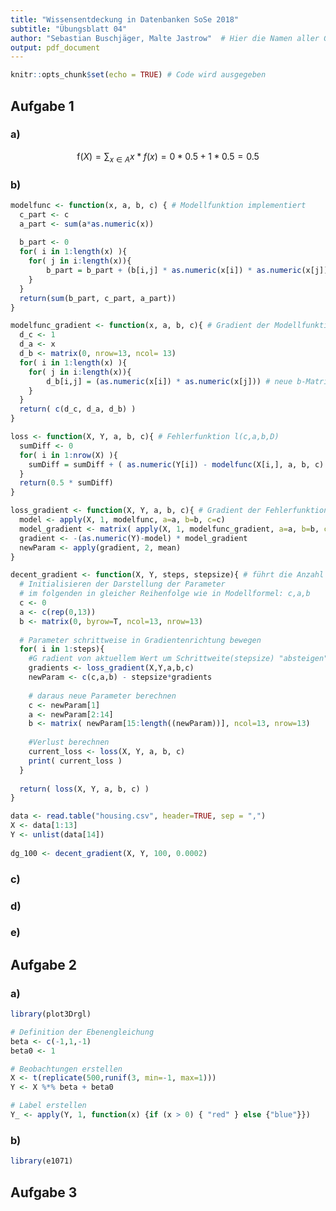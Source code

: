 ```yaml
---
title: "Wissensentdeckung in Datenbanken SoSe 2018"
subtitle: "Übungsblatt 04"
author: "Sebastian Buschjäger, Malte Jastrow"  # Hier die Namen aller Gruppenmitglieder eintragen!
output: pdf_document
---
```


```r
knitr::opts_chunk$set(echo = TRUE) # Code wird ausgegeben
```
## Aufgabe 1

### a)

$$
\mathrm{f}(X) = \sum_{x\in A} x*f(x) = 0*0.5 + 1*0.5 = 0.5
$$

### b)
```r
modelfunc <- function(x, a, b, c) { # Modellfunktion implementiert
  c_part <- c
  a_part <- sum(a*as.numeric(x))
  
  b_part <- 0
  for( i in 1:length(x) ){
    for( j in i:length(x)){ 
        b_part = b_part + (b[i,j] * as.numeric(x[i]) * as.numeric(x[j]))
    }
  }
  return(sum(b_part, c_part, a_part))
}

modelfunc_gradient <- function(x, a, b, c){ # Gradient der Modellfunktion als Vektor ( 3 Werte )
  d_c <- 1
  d_a <- x
  d_b <- matrix(0, nrow=13, ncol= 13)
  for( i in 1:length(x) ){
    for( j in i:length(x)){
        d_b[i,j] = (as.numeric(x[i]) * as.numeric(x[j])) # neue b-Matrix auffüllen
    }
  }
  return( c(d_c, d_a, d_b) )
}

loss <- function(X, Y, a, b, c){ # Fehlerfunktion l(c,a,b,D)
  sumDiff <- 0
  for( i in 1:nrow(X) ){
    sumDiff = sumDiff + ( as.numeric(Y[i]) - modelfunc(X[i,], a, b, c) )^2
  }
  return(0.5 * sumDiff)
}

loss_gradient <- function(X, Y, a, b, c){ # Gradient der Fehlerfunktion, übernommen aus Musterlösung, hier liegt der Fehler?!
  model <- apply(X, 1, modelfunc, a=a, b=b, c=c)
  model_gradient <- matrix( apply(X, 1, modelfunc_gradient, a=a, b=b, c=c), ncol=length(c(c,a,b)))
  gradient <- -(as.numeric(Y)-model) * model_gradient
  newParam <- apply(gradient, 2, mean)
}

decent_gradient <- function(X, Y, steps, stepsize){ # führt die Anzahl der Schritte durch und berechnet Fehler und neue Paramter für a,b,c
  # Initialisieren der Darstellung der Parameter
  # im folgenden in gleicher Reihenfolge wie in Modellformel: c,a,b
  c <- 0
  a <- c(rep(0,13))
  b <- matrix(0, byrow=T, ncol=13, nrow=13)
  
  # Parameter schrittweise in Gradientenrichtung bewegen
  for( i in 1:steps){
    #G radient von aktuellem Wert um Schrittweite(stepsize) "absteigen"
    gradients <- loss_gradient(X,Y,a,b,c)
    newParam <- c(c,a,b) - stepsize*gradients
    
    # daraus neue Parameter berechnen
    c <- newParam[1]
    a <- newParam[2:14]
    b <- matrix( newParam[15:length((newParam))], ncol=13, nrow=13)
    
    #Verlust berechnen
    current_loss <- loss(X, Y, a, b, c)
    print( current_loss )
  }
  
  return( loss(X, Y, a, b, c) )
}

data <- read.table("housing.csv", header=TRUE, sep = ",")
X <- data[1:13]
Y <- unlist(data[14])
 
dg_100 <- decent_gradient(X, Y, 100, 0.0002)

```

### c)

### d)

### e)


## Aufgabe 2

### a)
```r
library(plot3Drgl)

# Definition der Ebenengleichung
beta <- c(-1,1,-1)
beta0 <- 1

# Beobachtungen erstellen
X <- t(replicate(500,runif(3, min=-1, max=1)))
Y <- X %*% beta + beta0

# Label erstellen
Y_ <- apply(Y, 1, function(x) {if (x > 0) { "red" } else {"blue"}})
```


### b)
```r
library(e1071)
```


## Aufgabe 3
```r


```
